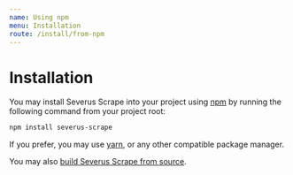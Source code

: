 ```yaml
---
name: Using npm
menu: Installation
route: /install/from-npm
---
```


# Installation

You may install Severus Scrape into your project using [npm](https://npmjs.com) by running the following command from your project root:

```bash
npm install severus-scrape
```

If you prefer, you may use [yarn](https://yarnpkg.com), or any other compatible package manager.

You may also [build Severus Scrape from source](./from-source).
